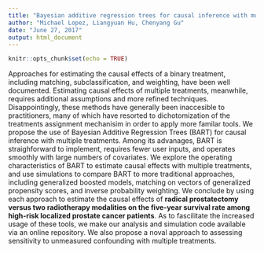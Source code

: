 ```yaml
---
title: "Bayesian additive regression trees for causal inference with multiple treatments"
author: "Michael Lopez, Liangyuan Hu, Chenyang Gu"
date: "June 27, 2017"
output: html_document
---
```


```r
knitr::opts_chunk$set(echo = TRUE)
```

Approaches for estimating the causal effects of a binary treatment, including matching, subclassification, and weighting, have been well documented. Estimating causal effects of multiple treatments, meanwhile, requires additional assumptions and more refined techniques. Disappointingly, these methods have generally been inaccesible to practitioners, many of which have resorted to dichotomization of the treatments assignment mechanisim in order to apply more familar tools. We propose the use of Bayesian Additive Regression Trees (BART) for causal inference with multiple treatments. Among its advanages, BART is straighforward to implement, requires fewer user inputs, and operates smoothly with large numbers of covariates. We explore the operating characteristics of BART to estimate causal effects with multiple treatments, and use simulations to compare BART to more traditional approaches, including generalized boosted models, matching on vectors of generalized propensity scores, and inverse probability weighting. We conclude by using each approach to estimate the causal effects of **radical prostatectomy versus two radiotherapy modalities on the five-year survival rate among high-risk localized prostate cancer patients**. As to fascilitate the increased usage of these tools, we make our analysis and simulation code available via an online repository. We also propose a noval approach to assessing sensitivity to unmeasured confounding with multiple treatments. 
